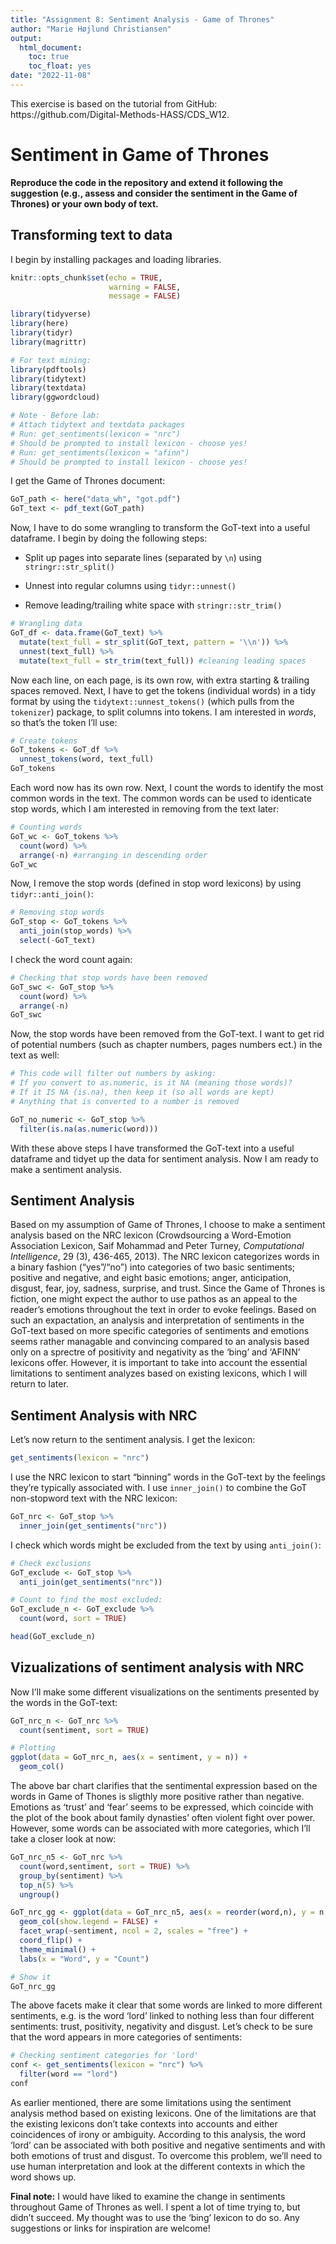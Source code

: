 ```yaml
---
title: "Assignment 8: Sentiment Analysis - Game of Thrones"
author: "Marie Højlund Christiansen"
output: 
  html_document:
    toc: true 
    toc_float: yes 
date: "2022-11-08"
---
```

This exercise is based on the tutorial from GitHub: https://github.com/Digital-Methods-HASS/CDS_W12.

# Sentiment in Game of Thrones

**Reproduce the code in the repository and extend it following the suggestion (e.g., assess and consider the sentiment in the Game of Thrones) or your own body of text.**

## Transforming text to data

I begin by installing packages and loading libraries.

```r
knitr::opts_chunk$set(echo = TRUE,
                      warning = FALSE,
                      message = FALSE)

library(tidyverse)
library(here)
library(tidyr)
library(magrittr)

# For text mining:
library(pdftools)
library(tidytext)
library(textdata) 
library(ggwordcloud)

# Note - Before lab:
# Attach tidytext and textdata packages
# Run: get_sentiments(lexicon = "nrc")
# Should be prompted to install lexicon - choose yes!
# Run: get_sentiments(lexicon = "afinn")
# Should be prompted to install lexicon - choose yes!

```

I get the Game of Thrones document: 

```r
GoT_path <- here("data_wh", "got.pdf")
GoT_text <- pdf_text(GoT_path)
```

Now, I have to do some wrangling to transform the GoT-text into a useful dataframe. I begin by doing the following steps: 

- Split up pages into separate lines (separated by `\n`) using `stringr::str_split()`

- Unnest into regular columns using `tidyr::unnest()`

- Remove leading/trailing white space with `stringr::str_trim()`

```r
# Wrangling data
GoT_df <- data.frame(GoT_text) %>% 
  mutate(text_full = str_split(GoT_text, pattern = '\\n')) %>% 
  unnest(text_full) %>% 
  mutate(text_full = str_trim(text_full)) #cleaning leading spaces
```

Now each line, on each page, is its own row, with extra starting & trailing spaces removed. Next, I have to get the tokens (individual words) in a tidy format by using the `tidytext::unnest_tokens()` (which pulls from the `tokenizer`) package, to split columns into tokens. I am interested in *words*, so that's the token I'll use:

```r
# Create tokens
GoT_tokens <- GoT_df %>% 
  unnest_tokens(word, text_full)
GoT_tokens
```

Each word now has its own row. Next, I count the words to identify the most common words in the text. The common words can be used to identicate stop words, which I am interested in removing from the text later:

```r
# Counting words
GoT_wc <- GoT_tokens %>% 
  count(word) %>% 
  arrange(-n) #arranging in descending order
GoT_wc
```

Now, I remove the stop words (defined in stop word lexicons) by using `tidyr::anti_join()`:

```r
# Removing stop words
GoT_stop <- GoT_tokens %>% 
  anti_join(stop_words) %>% 
  select(-GoT_text)
```

I check the word count again:

```r
# Checking that stop words have been removed
GoT_swc <- GoT_stop %>% 
  count(word) %>% 
  arrange(-n)
GoT_swc
```

Now, the stop words have been removed from the GoT-text. I want to get rid of potential numbers (such as chapter numbers, pages numbers ect.) in the text as well: 

```r
# This code will filter out numbers by asking:
# If you convert to as.numeric, is it NA (meaning those words)?
# If it IS NA (is.na), then keep it (so all words are kept)
# Anything that is converted to a number is removed

GoT_no_numeric <- GoT_stop %>% 
  filter(is.na(as.numeric(word)))
```

With these above steps I have transformed the GoT-text into a useful dataframe and tidyet up the data for sentiment analysis. Now I am ready to make a sentiment analysis. 

## Sentiment Analysis

Based on my assumption of Game of Thrones, I choose to make a sentiment analysis based on the NRC lexicon (Crowdsourcing a Word-Emotion Association Lexicon, Saif Mohammad and Peter Turney, *Computational Intelligence*, 29 (3), 436-465, 2013). The NRC lexicon categorizes words in a binary fashion (“yes”/“no”) into categories of two basic sentiments; positive and negative, and eight basic emotions; anger, anticipation, disgust, fear, joy, sadness, surprise, and trust. Since the Game of Thrones is fiction, one might expect the author to use pathos as an appeal to the reader's emotions throughout the text in order to evoke feelings. Based on such an expactation, an analysis and interpretation of sentiments in the GoT-text based on more specific categories of sentiments and emotions seems rather managable and convincing compared to an analysis based only on a sprectre of positivity and negativity as the 'bing' and 'AFINN' lexicons offer. However, it is important to take into account the essential limitations to sentiment analyzes based on existing lexicons, which I will return to later. 

## Sentiment Analysis with NRC

Let's now return to the sentiment analysis. I get the lexicon: 

```r
get_sentiments(lexicon = "nrc")
```

I use the NRC lexicon to start "binning" words in the GoT-text by the feelings they're typically associated with. I use `inner_join()` to combine the GoT non-stopword text with the NRC lexicon:

```r
GoT_nrc <- GoT_stop %>% 
  inner_join(get_sentiments("nrc"))
```

I check which words might be excluded from the text by using `anti_join()`:

```r
# Check exclusions
GoT_exclude <- GoT_stop %>% 
  anti_join(get_sentiments("nrc"))

# Count to find the most excluded:
GoT_exclude_n <- GoT_exclude %>% 
  count(word, sort = TRUE)

head(GoT_exclude_n)
```

## Vizualizations of sentiment analysis with NRC

Now I'll make some different visualizations on the sentiments presented by the words in the GoT-text:

```r
GoT_nrc_n <- GoT_nrc %>% 
  count(sentiment, sort = TRUE)

# Plotting
ggplot(data = GoT_nrc_n, aes(x = sentiment, y = n)) +
  geom_col()
```
The above bar chart clarifies that the sentimental expression based on the words in Game of Thones is sligthly more positive rather than negative. Emotions as 'trust' and 'fear' seems to be expressed, which coincide with the plot of the book about family dynasties' often violent fight over power. However, some words can be associated with more categories, which I'll take a closer look at now: 

```r
GoT_nrc_n5 <- GoT_nrc %>% 
  count(word,sentiment, sort = TRUE) %>% 
  group_by(sentiment) %>% 
  top_n(5) %>% 
  ungroup()

GoT_nrc_gg <- ggplot(data = GoT_nrc_n5, aes(x = reorder(word,n), y = n, fill = sentiment)) +
  geom_col(show.legend = FALSE) +
  facet_wrap(~sentiment, ncol = 2, scales = "free") +
  coord_flip() +
  theme_minimal() +
  labs(x = "Word", y = "Count")

# Show it
GoT_nrc_gg
```

The above facets make it clear that some words are linked to more different sentiments, e.g. is the word 'lord' linked to nothing less than four different sentiments: trust, positivity, negativity and disgust. Let's check to be sure that the word appears in more categories of sentiments:

```r
# Checking sentiment categories for 'lord'
conf <- get_sentiments(lexicon = "nrc") %>% 
  filter(word == "lord")
conf
```
As earlier mentioned, there are some limitations using the sentiment analysis method based on existing lexicons. One of the limitations are that the existing lexicons don't take contexts into accounts and either coincidences of irony or ambiguity. According to this analysis, the word 'lord' can be associated with both positive and negative sentiments and with both emotions of trust and disgust. To overcome this problem, we'll need to use human interpretation and look at the different contexts in which the word shows up. 

**Final note:** I would have liked to examine the change in sentiments throughout Game of Thrones as well. I spent a lot of time trying to, but didn't succeed. My thought was to use the 'bing' lexicon to do so. Any suggestions or links for inspiration are welcome!



